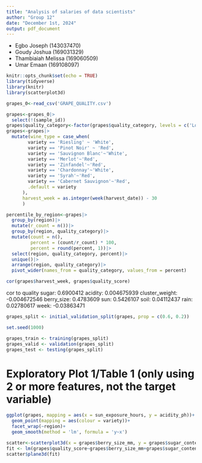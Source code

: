 ```yaml
---
title: "Analysis of salaries of data scientists"
author: "Group 12"
date: "December 1st, 2024"
output: pdf_document
---
```


-   Egbo Joseph (143037470)
-   Goudy Joshua (169031329)
-   Thambiaiah Melissa (169060509)
-   Umar Emaan (169108097)

```r
knitr::opts_chunk$set(echo = TRUE)
library(tidyverse)
library(knitr)
library(scatterplot3d)
```

```r
grapes_0<-read_csv('GRAPE_QUALITY.csv')
```

```r
grapes<-grapes_0|>
  select(!(sample_id))
grapes$quality_category<-factor(grapes$quality_category, levels = c('Low', 'Medium', 'High', 'Premium'))
grapes<-grapes|>
  mutate(wine_type = case_when(
        variety == 'Riesling' ~ 'White',
        variety == 'Pinot Noir' ~ 'Red',
        variety == 'Sauvignon Blanc'~'White',
        variety == 'Merlot'~'Red',
        variety == 'Zinfandel'~'Red',
        variety == 'Chardonnay'~'White',
        variety == 'Syrah'~'Red',
        variety == 'Cabernet Sauvignon'~'Red',
        .default = variety
      ),
      harvest_week = as.integer(week(harvest_date)) - 30
      )
```

```r
percentile_by_region<-grapes|>
  group_by(region)|>
  mutate(r_count = n())|>
  group_by(region, quality_category)|>
  mutate(count = n(),
         percent = (count/r_count) * 100,
         percent = round(percent, 1))|>
  select(region, quality_category, percent)|>
  unique()|>
  arrange(region, quality_category)|>
  pivot_wider(names_from = quality_category, values_from = percent)
```

```r
cor(grapes$harvest_week, grapes$quality_score)
```


cor to quality 
sugar: 0.6900412 
acidity: 0.004675939
cluster_weight: -0.004672546 
berry_size: 0.4783609 
sun: 0.5426107 
soil: 0.04112437 
rain: 0.02780617 
week: -0.03863471


```r
grapes_split <- initial_validation_split(grapes, prop = c(0.6, 0.2))

set.seed(1000)

grapes_train <- training(grapes_split)
grapes_valid <- validation(grapes_split)
grapes_test <- testing(grapes_split)

```

# Exploratory Plot 1/Table 1 (only using 2 or more features, not the target variable)
```r
ggplot(grapes, mapping = aes(x = sun_exposure_hours, y = acidity_ph))+
  geom_point(mapping = aes(colour = variety))+
  facet_wrap(~region)+
  geom_smooth(method = 'lm', formula = 'y~x')
```

```r
scatter<-scatterplot3d(x = grapes$berry_size_mm, y = grapes$sugar_content_brix, z = grapes$quality_score)
fit <- lm(grapes$quality_score~grapes$berry_size_mm+grapes$sugar_content_brix)
scatter$plane3d(fit)
```


